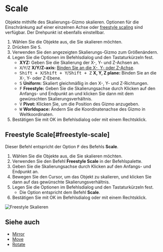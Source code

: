 
# Scale

<Reference shortcut="S" command="Scale" button="Links von der Befehlsleiste" />

Objekte mithilfe des Skalierungs-Gizmo skalieren. Optionen für die Einschränkung auf einer einzelnen Achse oder [freestyle scaling](#freestyle-scale) sind verfügbar. Der Drehpunkt ist ebenfalls einstellbar.

1. Wählen Sie die Objekte aus, die Sie skalieren möchten.
2. Drücken Sie <kbd>S</kbd>.
3. Verwenden Sie den angezeigten Skalierungs-Gizmo zum Größenändern.
4. Legen Sie die Optionen im Befehlsdialog und den Tastaturkürzeln fest.
   - **XYZ:** Geben Sie die Skalierung der X-, Y- und Z-Achsen an.
   - <kbd>X</kbd>/<kbd>Y</kbd>/<kbd>Z</kbd> **X/Y/Z-axis:** [Binden Sie an die X-, Y- oder Z-Achse](./sketching-essentials#constrain-to-an-axis).
   - <kbd>Shift + X</kbd>/<kbd>Shift + Y</kbd>/<kbd>Shift + Z</kbd> **X, Y, Z plane:** Binden Sie an die X-, Y- oder Z-Ebene.
   - <kbd>S</kbd> **Uniform:** Skaliert gleichmäßig in den X-, Y- und Z-Richtungen.
   - <kbd>F</kbd> **Freestyle:** Geben Sie die Skalierungsachse durch Klicken auf den Anfangs- und Endpunkt an und klicken Sie dann mit dem gewünschten Skalierungsverhältnis.
   - <kbd>V</kbd> **Pivot:** Klicken Sie, um die Position des Gizmo anzugeben.
   - <kbd>W</kbd> **Worldspace:** Ändern Sie die Koordinatenachse des Gizmo in Weltkoordinaten.
5. Bestätigen Sie mit OK im Befehlsdialog oder mit einem Rechtsklick.

## Freestyle Scale[#freestyle-scale]

Dieser Befehl entspricht der Option <kbd>F</kbd> des Befehls **Scale**.

1. Wählen Sie die Objekte aus, die Sie skalieren möchten.
2. Verwenden Sie den Befehl **Freestyle Scale** in der Befehlspalette.
3. Geben Sie die Skalierungsachse durch Klicken auf den Anfangs- und Endpunkt an.
4. Bewegen Sie den Cursor, um das Objekt zu skalieren, und klicken Sie dann auf das gewünschte Skalierungsverhältnis.
5. Legen Sie die Optionen im Befehlsdialog und den Tastaturkürzeln fest.
   - Die Option entspricht dem Befehl **Scale**.
6. Bestätigen Sie mit OK im Befehlsdialog oder mit einem Rechtsklick.

![Freestyle Skalieren](/img/freestyle-scale.gif)

## Siehe auch
- [Mirror](./mirror)
- [Move](./move)
- [Rotate](./rotate)
